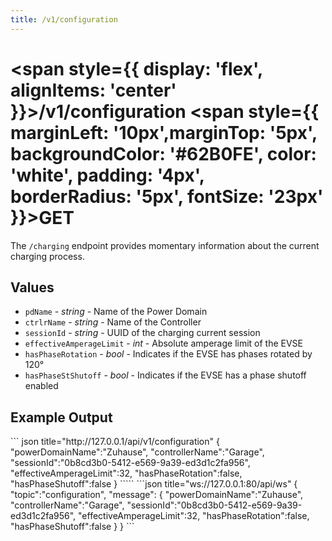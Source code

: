 ```yaml
---
title: /v1/configuration
---
```




#
# <span style={{ display: 'flex', alignItems: 'center' }}>/v1/configuration <span style={{ marginLeft: '10px',marginTop: '5px', backgroundColor: '#62B0FE', color: 'white', padding: '4px', borderRadius: '5px', fontSize: '23px' }}>GET</span></span>

The `/charging` endpoint provides momentary information about the current charging process.

## Values

- `pdName` - *string* - Name of the Power Domain
- `ctrlrName` - *string* - Name of the Controller
- `sessionId` - *string* - UUID of the charging current session
- `effectiveAmperageLimit` - *int* - Absolute amperage limit of the EVSE
- `hasPhaseRotation` - *bool* - Indicates if the EVSE has phases rotated by 120°
- `hasPhaseStShutoff` - *bool* - Indicates if the EVSE has a phase shutoff enabled

## Example Output

<Tabs>
  <TabItem value="rest" label="REST" default>
    ``` json title="http://127.0.0.1/api/v1/configuration"
    {
      "powerDomainName":"Zuhause",
      "controllerName":"Garage",
      "sessionId":"0b8cd3b0-5412-e569-9a39-ed3d1c2fa956",
      "effectiveAmperageLimit":32,
      "hasPhaseRotation":false,
      "hasPhaseShutoff":false
    }
    `````
  </TabItem>
  <TabItem value="ws" label="WebSocket">
    ```json title="ws://127.0.0.1:80/api/ws"
    {
      "topic":"configuration",
      "message":
      {
        "powerDomainName":"Zuhause",
        "controllerName":"Garage",
        "sessionId":"0b8cd3b0-5412-e569-9a39-ed3d1c2fa956",
        "effectiveAmperageLimit":32,
        "hasPhaseRotation":false,
        "hasPhaseShutoff":false
      }
    } 
    ```
  </TabItem>
</Tabs>
